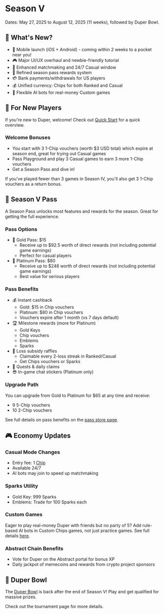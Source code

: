# Season V

Dates: May 27, 2025 to August 12, 2025 (11 weeks), followed by Duper Bowl.

## 🎉 What's New?

- 📱 Mobile launch (iOS + Android) - coming within 2 weeks to a pocket near you!
- 🎮 Major UI/UX overhaul and newbie-friendly tutorial
- 🎯 Enhanced matchmaking and 24/7 Casual window
- 💎 Refined season pass rewards system
- 💳 Bank payments/withdrawals for US players
- 💰 Unified currency: Chips for both Ranked and Casual
- 🤖 Flexible AI bots for real-money Custom games

## 🎁 For New Players

If you're new to Duper, welcome! Check out [Quick Start](.) for a quick overview.

### Welcome Bonuses

- You start with 3 1-Chip vouchers (worth \$3 USD total) which expire at season end, great for trying out Casual games
- Pass Playground and play 3 Casual games to earn 3 more 1-Chip vouchers
- Get a Season Pass and dive in!

If you've played fewer than 3 games in Season IV, you'll also get 3 1-Chip vouchers as a return bonus.

## 🎫 Season V Pass

A Season Pass unlocks most features and rewards for the season. Great for getting the full experience.

### Pass Options
- 🥇 Gold Pass: \$15
  - Receive up to \$92.5 worth of direct rewards (not including potential game earnings)
  - Perfect for casual players
- 👑 Platinum Pass: \$80
  - Receive up to \$248 worth of direct rewards (not including potential game earnings)
  - Best value for serious players

### Pass Benefits
- 💰 Instant cashback
  - Gold: \$15 in Chip vouchers
  - Platinum: \$80 in Chip vouchers
  - Vouchers expire after 1 month (vs 7 days default)
- 🏆 Milestone rewards (more for Platinum)
  - Gold Keys
  - Chip vouchers
  - Emblems
  - Sparks
- 🎲 Loss subsidy raffles
  - Claimable every 2-loss streak in Ranked/Casual
  - Get Chips vouchers or Sparks
- 🦄 Quests & daily claims
- 😎 In-game chat stickers (Platinum only)

### Upgrade Path
You can upgrade from Gold to Platinum for \$65 at any time and receive:
- 9 5-Chip vouchers
- 10 2-Chip vouchers

See full details on pass benefits on the [pass store page](https://www.duper.gg/store?id=season-pass).

## 🎮 Economy Updates

### Casual Mode Changes
- Entry fee: 1 [Chip](assets/currencies#chips)
- Available 24/7
- AI bots may join to speed up matchmaking

### Sparks Utility
- Gold Key: 999 Sparks
- Emblems: Trade for 100 Sparks each

### Custom Games
Eager to play real-money Duper with friends but no party of 5? Add rule-based AI bots in Custom Chips games, not just practice games. See full details [here](/modes#custom).

### Abstract Chain Benefits
- Vote for Duper on the Abstract portal for bonus XP
- Daily jackpot of memecoins and rewards from crypto project sponsors

## 🥣 Duper Bowl

The [Duper Bowl](/tournaments#duper-bowl) is back after the end of Season V! Play and get qualified for massive prizes.

Check out the tournament page for more details.